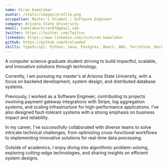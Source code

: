 ```yaml
---
name: Kiran Kamalakar
avatar: /static/images/profile.png
occupation: Master's Student | Software Engineer
company: Arizona State University
email: kamalakarkiran07@gmail.com
twitter: https://twitter.com/Twitter
linkedin: https://www.linkedin.com/in/kiran-kamalakar
github: https://github.com/kreloaded
skills: TypeScript, Python, Java, Postgres, React, AWS, Terraform, Docker, Kubernetes, Kafka, MongoDB, Redis, GraphQL, Git
---
```


A computer science graduate student striving to build impactful, scalable, and innovative solutions through technology.

Currently, I am pursuing my master's at Arizona State University, with a focus on backend development, system design, and distributed database systems.

Previously, I worked as a Software Engineer, contributing to projects involving payment gateway integrations with Stripe, log aggregation systems, and scaling infrastructure for high-performance applications. I’ve also designed fault-tolerant systems with a strong emphasis on business impact and reliability.

In my career, I’ve successfully collaborated with diverse teams to solve intricate technical challenges, from optimizing cross-functional workflows to implementing innovative solutions for real-time data processing.

Outside of academics, I enjoy diving into algorithmic problem-solving, exploring cutting-edge technologies, and sharing insights on efficient system designs.
